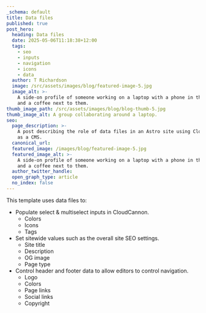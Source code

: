 ```yaml
---
_schema: default
title: Data files
published: true
post_hero:
  heading: Data files
  date: 2025-05-06T11:18:38+12:00
  tags:
    - seo
    - inputs
    - navigation
    - icons
    - data
  author: T Richardson
  image: /src/assets/images/blog/featured-image-5.jpg
  image_alt: >-
    A side-on profile of someone working on a laptop with a phone in their hand,
    and a coffee next to them.
thumb_image_path: /src/assets/images/blog/blog-thumb-5.jpg
thumb_image_alt: A group collaborating around a laptop.
seo:
  page_description: >-
    A post describing the role of data files in an Astro site using CloudCannon
    as a CMS.
  canonical_url:
  featured_image: /images/blog/featured-image-5.jpg
  featured_image_alt: >-
    A side-on profile of someone working on a laptop with a phone in their hand,
    and a coffee next to them.
  author_twitter_handle:
  open_graph_type: article
  no_index: false
---
```

This template uses data files to:

* Populate select & multiselect inputs in CloudCannon.
  * Colors
  * Icons
  * Tags
* Set sitewide values such as the overall site SEO settings.
  * Site title
  * Description
  * OG image
  * Page type
* Control header and footer data to allow editors to control navigation.
  * Logo
  * Colors
  * Page links
  * Social links
  * Copyright